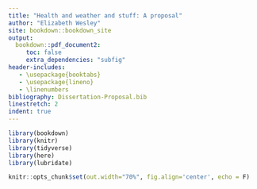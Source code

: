 ```yaml
---
title: "Health and weather and stuff: A proposal"
author: "Elizabeth Wesley"
site: bookdown::bookdown_site
output:
  bookdown::pdf_document2:
     toc: false
     extra_dependencies: "subfig"
header-includes:
   - \usepackage{booktabs}
   - \usepackage{lineno}
   - \linenumbers
bibliography: Dissertation-Proposal.bib  
linestretch: 2
indent: true
---
```


```r
library(bookdown)
library(knitr)
library(tidyverse)
library(here)
library(lubridate)

knitr::opts_chunk$set(out.width="70%", fig.align='center', echo = F)
```


<!-- Chapters:
01-intro
02-data
03-prelim
04-limits
05-path-forward
06-contingency
99-ref
-->



 

